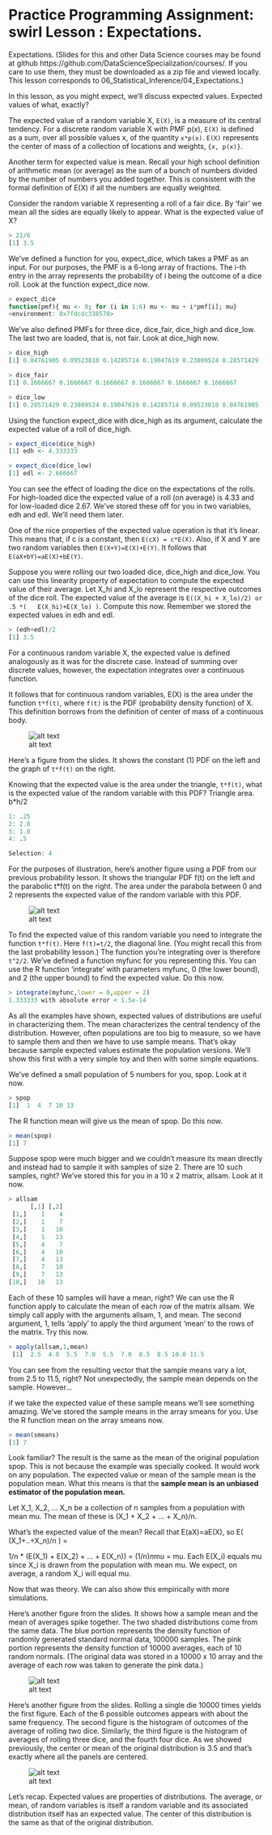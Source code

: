 Practice Programming Assignment: swirl Lesson : Expectations.
=========================


Expectations. (Slides for this and other Data Science courses may be found at github
  https://github.com/DataScienceSpecialization/courses/. If you care to use them, they must be downloaded
  as a zip file and viewed locally. This lesson corresponds to 06_Statistical_Inference/04_Expectations.)

In this lesson, as you might expect, we'll discuss expected values. Expected values of what, exactly?

The expected value of a random variable X, `E(X)`, is a measure of its central tendency. 
For a discrete random variable X with PMF p(x), `E(X)` is defined as a sum, over all possible values x, of the quantity
 `x*p(x)`. `E(X)` represents the center of mass of a collection of locations and weights, `{x, p(x)}`.

Another term for expected value is mean. Recall your high school definition of arithmetic mean (or
  average) as the sum of a bunch of numbers divided by the number of numbers you added together. This is
  consistent with the formal definition of E(X) if all the numbers are equally weighted.

Consider the random variable X representing a roll of a fair dice. By 'fair' we mean all the sides are
  equally likely to appear. What is the expected value of X?
```r
> 21/6
[1] 3.5
```

We've defined a function for you, expect_dice, which takes a PMF as an input. For our purposes, the PMF
  is a 6-long array of fractions. The i-th entry in the array represents the probability of i being the
  outcome of a dice roll. Look at the function expect_dice now.
```r
> expect_dice
function(pmf){ mu <- 0; for (i in 1:6) mu <- mu + i*pmf[i]; mu}
<environment: 0x7fdcdc338578>
```

We've also defined PMFs for three dice, dice_fair, dice_high and dice_low. The last two are loaded, that
  is, not fair. Look at dice_high now.
```r
> dice_high
[1] 0.04761905 0.09523810 0.14285714 0.19047619 0.23809524 0.28571429
```
```r
> dice_fair
[1] 0.1666667 0.1666667 0.1666667 0.1666667 0.1666667 0.1666667
```
```r
> dice_low
[1] 0.28571429 0.23809524 0.19047619 0.14285714 0.09523810 0.04761905
```

Using the function expect_dice with dice_high as its argument, calculate the expected value of a roll of
  dice_high.
```r
> expect_dice(dice_high)
[1] edh <- 4.333333
```
```r
> expect_dice(dice_low)
[1] edl <- 2.666667
```
You can see the effect of loading the dice on the expectations of the rolls. For high-loaded dice the
  expected value of a roll (on average) is 4.33 and for low-loaded dice 2.67. We've stored these off for
  you in two variables, edh and edl. We'll need them later.

One of the nice properties of the expected value operation is that it's linear. This means that, if c is
  a constant, then `E(cX) = c*E(X)`. Also, if X and Y are two random variables then `E(X+Y)=E(X)+E(Y)`. It
  follows that `E(aX+bY)=aE(X)+bE(Y)`.

Suppose you were rolling our two loaded dice, dice_high and dice_low. You can use this linearity property
  of expectation to compute the expected value of their average. Let X_hi and X_lo represent the respective
  outcomes of the dice roll. The expected value of the average is `E((X_hi + X_lo)/2) or .5 *(
  E(X_hi)+E(X_lo) )`. Compute this now. Remember we stored the expected values in edh and edl.
```r
> (edh+edl)/2
[1] 3.5
```

  For a continuous random variable X, the expected value is defined analogously as it was for the discrete
  case. Instead of summing over discrete values, however, the expectation integrates over a continuous
  function.

It follows that for continuous random variables, E(X) is the area under the function `t*f(t)`, where `f(t)`
  is the PDF (probability density function) of X. This definition borrows from the definition of center of
  mass of a continuous body.

![alt text](Rplot02.png)

  Here's a figure from the slides. It shows the constant (1) PDF on the left and the graph of `t*f(t)` on the
  right.

Knowing that the expected value is the area under the triangle, `t*f(t)`, what is the expected value of the
  random variable with this PDF? Triangle area. b*h/2
```r
1: .25
2: 2.0
3: 1.0
4: .5

Selection: 4
```
For the purposes of illustration, here's another figure using a PDF from our previous probability lesson.
  It shows the triangular PDF f(t) on the left and the parabolic t*f(t) on the right. The area under the
  parabola between 0 and 2 represents the expected value of the random variable with this PDF.

![alt text](Rplot03.png)


To find the expected value of this random variable you need to integrate the function `t*f(t)`. Here
  `f(t)=t/2`, the diagonal line. (You might recall this from the last probability lesson.) The function
  you're integrating over is therefore `t^2/2`. We've defined a function myfunc for you representing this.
  You can use the R function 'integrate' with parameters myfunc, 0 (the lower bound), and 2 (the upper
  bound) to find the expected value. Do this now.
```r
> integrate(myfunc,lower = 0,upper = 2)
1.333333 with absolute error < 1.5e-14
```

As all the examples have shown, expected values of distributions are useful in characterizing them. The
  mean characterizes the central tendency of the distribution. However, often populations are too big to
  measure, so we have to sample them and then we have to use sample means. That's okay because sample
  expected values estimate the population versions. We'll show this first with a very simple toy and then
  with some simple equations.

We've defined a small population of 5 numbers for you, spop. Look at it now.
```r
> spop
[1]  1  4  7 10 13
```
The R function mean will give us the mean of spop. Do this now.
```r
> mean(spop)
[1] 7
```
Suppose spop were much bigger and we couldn't measure its mean directly and instead had to sample it with
  samples of size 2. There are 10 such samples, right? We've stored this for you in a 10 x 2 matrix,
  allsam. Look at it now.
```r
> allsam
      [,1] [,2]
 [1,]    1    4
 [2,]    1    7
 [3,]    1   10
 [4,]    1   13
 [5,]    4    7
 [6,]    4   10
 [7,]    4   13
 [8,]    7   10
 [9,]    7   13
[10,]   10   13
```

Each of these 10 samples will have a mean, right? We can use the R function apply to calculate the mean
  of each row of the matrix allsam. We simply call apply with the arguments allsam, 1, and mean. The second
  argument, 1, tells 'apply' to apply the third argument 'mean' to the rows of the matrix. Try this now.
```r
> apply(allsam,1,mean)
 [1]  2.5  4.0  5.5  7.0  5.5  7.0  8.5  8.5 10.0 11.5
```

You can see from the resulting vector that the sample means vary a lot, from 2.5 to 11.5, right? Not
  unexpectedly, the sample mean depends on the sample. However...

if we take the expected value of these sample means we'll see something amazing. We've stored the
  sample means in the array smeans for you. Use the R function mean on the array smeans now.
```r
> mean(smeans)
[1] 7
```

Look familiar? The result is the same as the mean of the original population spop. This is not because
  the example was specially cooked. It would work on any population. The expected value or mean of the
  sample mean is the population mean. What this means is that the **sample mean is an unbiased estimator of the population mean. **

Let X_1, X_2, ... X_n be a collection of n samples from a population with mean mu. The mean of these is
  (X_1 + X_2 + ... + X_n)/n.

What's the expected value of the mean? Recall that E(aX)=aE(X), so E( (X_1+..+X_n)/n ) =

 1/n * (E(X_1) + E(X_2) + ... + E(X_n)) = (1/n)*n*mu = mu. Each E(X_i) equals mu since X_i is drawn from
  the population with mean mu. We expect, on average, a random X_i will equal mu.

Now that was theory.  We can also show this empirically with more simulations.

Here's another figure from the slides. It shows how a sample mean and the mean of averages spike
  together. The two shaded distributions come from the same data. The blue portion represents the density
  function of randomly generated standard normal data, 100000 samples. The pink portion represents the
  density function of 10000 averages, each of 10 random normals. (The original data was stored in a 10000 x
  10 array and the average of each row was taken to generate the pink data.)

![alt text](Rplot04.png)


Here's another figure from the slides. Rolling a single die 10000 times yields the first figure. Each of
  the 6 possible outcomes appears with about the same frequency. The second figure is the histogram of
  outcomes of the average of rolling two dice. Similarly, the third figure is the histogram of averages of
  rolling three dice, and the fourth four dice. As we showed previously, the center or mean of the original
  distribution is 3.5 and that's exactly where all the panels are centered.


![alt text](Rplot05.png)


 Let's recap. Expected values are properties of distributions. The average, or mean, of random variables
  is itself a random variable and its associated distribution itself has an expected value. The center of
  this distribution is the same as that of the original distribution.




